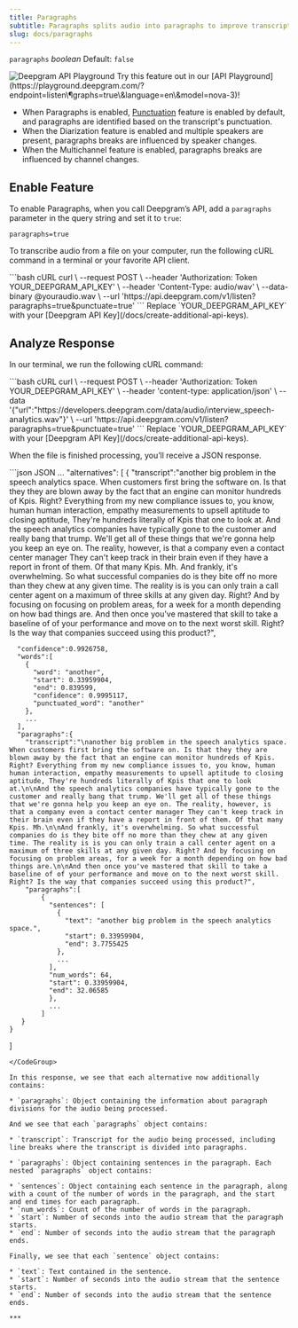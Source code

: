 ```yaml
---
title: Paragraphs
subtitle: Paragraphs splits audio into paragraphs to improve transcript readability.
slug: docs/paragraphs
---
```



`paragraphs` *boolean* Default: `false`

<div class="flex flex-row gap-2">
<Markdown src="../snippets/pre-recorded.mdx"/> <Markdown src="../snippets/dep-streaming.mdx" /> <Markdown src="../snippets/spaces.mdx" />
</div>

<div class="api-playground-call">
<span>
<img src="https://res.cloudinary.com/deepgram/image/upload/v1717523786/devex/codey-greeting_rekqe1.svg" alt="Deepgram API Playground"/>   Try this feature out in our [API Playground](https://playground.deepgram.com/?endpoint=listen\&paragraphs=true\&language=en\&model=nova-3)!
</span>
</div>

* When Paragraphs is enabled, [Punctuation](/docs/punctuation/) feature is enabled by default, and paragraphs are identified based on the transcript's punctuation.
* When the Diarization feature is enabled and multiple speakers are present, paragraphs breaks are influenced by speaker changes.
* When the Multichannel feature is enabled, paragraphs breaks are influenced by channel changes.

## Enable Feature

To enable Paragraphs, when you call Deepgram’s API, add a `paragraphs` parameter in the query string and set it to `true`:

`paragraphs=true`

To transcribe audio from a file on your computer, run the following cURL command in a terminal or your favorite API client.

<CodeGroup>
  ```bash cURL
  curl \
    --request POST \
    --header 'Authorization: Token YOUR_DEEPGRAM_API_KEY' \
    --header 'Content-Type: audio/wav' \
    --data-binary @youraudio.wav \
    --url 'https://api.deepgram.com/v1/listen?paragraphs=true&punctuate=true'
  ```
</CodeGroup>

<Warning>
  Replace `YOUR_DEEPGRAM_API_KEY` with your [Deepgram API Key](/docs/create-additional-api-keys).
</Warning>

## Analyze Response

In our terminal, we run the following cURL command:

<CodeGroup>
  ```bash cURL
  curl \
    --request POST \
    --header 'Authorization: Token YOUR_DEEPGRAM_API_KEY' \
    --header 'content-type: application/json' \
    --data '{"url":"https://developers.deepgram.com/data/audio/interview_speech-analytics.wav"}' \
    --url 'https://api.deepgram.com/v1/listen?paragraphs=true&punctuate=true'
  ```
</CodeGroup>

<Warning>
  Replace `YOUR_DEEPGRAM_API_KEY` with your [Deepgram API Key](/docs/create-additional-api-keys).
</Warning>

When the file is finished processing, you’ll receive a JSON response.

<CodeGroup>
  ```json JSON
  ...
  "alternatives": [
    {
      "transcript":"another big problem in the speech analytics space. When customers first bring the software on. Is that they they are blown away by the fact that an engine can monitor hundreds of Kpis. Right? Everything from my new compliance issues to, you know, human human interaction, empathy measurements to upsell aptitude to closing aptitude, They're hundreds literally of Kpis that one to look at. And the speech analytics companies have typically gone to the customer and really bang that trump. We'll get all of these things that we're gonna help you keep an eye on. The reality, however, is that a company even a contact center manager They can't keep track in their brain even if they have a report in front of them. Of that many Kpis. Mh. And frankly, it's overwhelming. So what successful companies do is they bite off no more than they chew at any given time. The reality is is you can only train a call center agent on a maximum of three skills at any given day. Right? And by focusing on focusing on problem areas, for a week for a month depending on how bad things are. And then once you've mastered that skill to take a baseline of of your performance and move on to the next worst skill. Right? Is the way that companies succeed using this product?",

      "confidence":0.9926758,
      "words":[
        {
          "word": "another",
          "start": 0.33959904,
          "end": 0.839599,
          "confidence": 0.9995117,
          "punctuated_word": "another"
        },
        ...
      ],
      "paragraphs":{
        "transcript":"\nanother big problem in the speech analytics space. When customers first bring the software on. Is that they they are blown away by the fact that an engine can monitor hundreds of Kpis. Right? Everything from my new compliance issues to, you know, human human interaction, empathy measurements to upsell aptitude to closing aptitude, They're hundreds literally of Kpis that one to look at.\n\nAnd the speech analytics companies have typically gone to the customer and really bang that trump. We'll get all of these things that we're gonna help you keep an eye on. The reality, however, is that a company even a contact center manager They can't keep track in their brain even if they have a report in front of them. Of that many Kpis. Mh.\n\nAnd frankly, it's overwhelming. So what successful companies do is they bite off no more than they chew at any given time. The reality is is you can only train a call center agent on a maximum of three skills at any given day. Right? And by focusing on focusing on problem areas, for a week for a month depending on how bad things are.\n\nAnd then once you've mastered that skill to take a baseline of of your performance and move on to the next worst skill. Right? Is the way that companies succeed using this product?",
        "paragraphs":[
          	{
              "sentences": [
                {
                  "text": "another big problem in the speech analytics space.",
                  "start": 0.33959904,
                  "end": 3.7755425
                },
                ...
              ],
              "num_words": 64,
              "start": 0.33959904,
              "end": 32.06585
              },
              ...
            ]
       }
    }
  ]
  ```
</CodeGroup>

In this response, we see that each alternative now additionally contains:

* `paragraphs`: Object containing the information about paragraph divisions for the audio being processed.

And we see that each `paragraphs` object contains:

* `transcript`: Transcript for the audio being processed, including line breaks where the transcript is divided into paragraphs.

* `paragraphs`: Object containing sentences in the paragraph. Each nested `paragraphs` object contains:

  * `sentences`: Object containing each sentence in the paragraph, along with a count of the number of words in the paragraph, and the start and end times for each paragraph.
  * `num_words`: Count of the number of words in the paragraph.
  * `start`: Number of seconds into the audio stream that the paragraph starts.
  * `end`: Number of seconds into the audio stream that the paragraph ends.

Finally, we see that each `sentence` object contains:

* `text`: Text contained in the sentence.
* `start`: Number of seconds into the audio stream that the sentence starts.
* `end`: Number of seconds into the audio stream that the sentence ends.

***